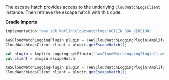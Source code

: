 The escape hatch provides access to the underlying `CloudWatchLogsClient` instance. Then retrieve the escape hatch with this code:

**Gradle Imports**

```groovy
implementation "aws.sdk.kotlin:cloudwatchlogs:KOTLIN_SDK_VERSION"
```

<BlockSwitcher>
<Block name="Java">

```java
AWSCloudWatchLoggingPlugin plugin = (AWSCloudWatchLoggingPlugin)Amplify.Logging.getPlugin("awsCloudWatchLoggingPlugin");
CloudWatchLogsClient client = plugin.getEscapeHatch();
```

</Block>
<Block name="Kotlin">

```kotlin
val plugin = Amplify.Logging.getPlugin("awsCloudWatchLoggingPlugin") as AWSCloudWatchLoggingPlugin
val client = plugin.escapeHatch
```

</Block>
<Block name="RxJava">

```java
AWSCloudWatchLoggingPlugin plugin = (AWSCloudWatchLoggingPlugin)Amplify.Logging.getPlugin("awsCloudWatchLoggingPlugin");
CloudWatchLogsClient client = plugin.getEscapeHatch();
```

</Block>
</BlockSwitcher>
